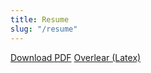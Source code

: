 ```yaml
---
title: Resume
slug: "/resume"
---
```


[Download PDF](/resume/kuan-yin-chen-resume.pdf)
[Overlear (Latex)](https://www.overleaf.com/read/fsksxdjxpcnw)

